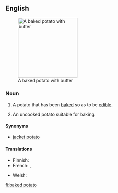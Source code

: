 ==English==
{{wikipedia}}
[[Image:BakedPotatoWithButter.jpg|right|thumb|190px|A baked potato with butter]]

===Noun===
{{en-noun|head=[[baked]] [[potato]]|es}}

# A potato that has been [[bake]]d so as to be [[edible]].
# {{rfv-sense}} An uncooked potato suitable for baking. 

====Synonyms====
* [[jacket potato]]

====Translations====
{{trans-top|potato that has been baked}}
* Finnish: {{t+|fi|uuniperuna}}
* French: {{t-|fr|pomme de terre au four|f}}, {{t+|fr|pomme de terre en robe des champs|f}}
{{trans-mid}}
* Welsh: {{t-|cy|taten bob|f}}
{{trans-bottom}}

[[fi:baked potato]]